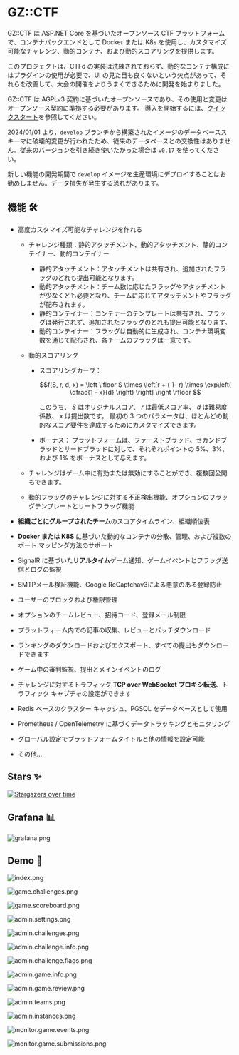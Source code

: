 
# GZ::CTF

GZ::CTF は ASP.NET Core を基づいたオープンソース CTF プラットフォームで、コンテナバックエンドとして Docker または K8s を使用し、カスタマイズ可能なチャレンジ、動的コンテナ、および動的スコアリングを提供します。

このプロジェクトは、CTFd の実装は洗練されておらず、動的なコンテナ構成にはプラグインの使用が必要で、UI の見た目も良くないという欠点があって、それらを改善して、大会の開催をよりうまくできるために開発を始まりました。

GZ::CTF は AGPLv3 契約に基づいたオープンソースであり、その使用と変更はオープンソース契約に準拠する必要があります。 導入を開始するには、[クイックスタート](/ja/quick-start)を参照してください。

<Callout type="warning">

2024/01/01 より，`develop` ブランチから構築されたイメージのデータベーススキーマに破壊的変更が行われたため、従来のデータベースとの交換性はありません。従来のバージョンを引き続き使いたかった場合は `v0.17` を使ってください。

新しい機能の開発期間で `develop` イメージを生産環境にデプロイすることはお勧めしません。データ損失が発生する恐れがあります。

</Callout>

## 機能 🛠️

- 高度カスタマイズ可能なチャレンジを作れる

  - チャレンジ種類：静的アタッチメント、動的アタッチメント、静的コンテイナー、動的コンテイナー
    - 静的アタッチメント：アタッチメントは共有され、追加されたフラッグのどれも提出可能となります。
    - 動的アタッチメント：チーム数に応じたフラッグやアタッチメントが少なくとも必要となり、チームに応じてアタッチメントやフラッグが配布されます。
    - 静的コンテイナー：コンテナーのテンプレートは共有され、フラッグは発行されず、追加されたフラッグのどれも提出可能となります。
    - 動的コンテイナー：フラッグは自動的に生成され、コンテナ環境変数を通じて配布され、各チームのフラッグは一意です。

  - 動的スコアリング

    - スコアリングカーヴ：

      $$f(S, r, d, x) = \left \lfloor S \times \left[r  + ( 1- r) \times \exp\left( \dfrac{1 - x}{d} \right) \right] \right \rfloor $$

      このうち、 $S$ はオリジナルスコア、 $r$ は最低スコア率、 $d$ は難易度係数、 $x$ は提出数です。 最初の 3 つのパラメータは、ほとんどの動的なスコア要件を達成するためにカスタマイズできます。

    - ボーナス：
      プラットフォームは、ファーストブラッド、セカンドブラッドとサードブラッドに対して、それぞれポイントの 5%、3%、および 1% をボーナスとして与えます。

  - チャレンジはゲーム中に有効または無効にすることができ、複数回公開もできます。
  - 動的フラッグのチャレンジに対する不正検出機能、オプションのフラッグテンプレートとリートフラッグ機能

- **組織ごとにグループされたチーム**のスコアタイムライン、組織順位表
- **Docker または K8S** に基づいた動的なコンテナの分散、管理、および複数のポート マッピング方法のサポート
- SignalR に基づいた**リアルタイム**ゲーム通知、ゲームイベントとフラッグ送信とログの監視
- SMTPメール検証機能、Google ReCaptchav3による悪意のある登録防止
- ユーザーのブロックおよび権限管理
- オプションのチームレビュー、招待コード、登録メール制限
- プラットフォーム内での記事の収集、レビューとバッチダウンロード
- ランキングのダウンロードおよびエクスポート、すべての提出もダウンロードできます
- ゲーム中の審判監視、提出とメインイベントのログ
- チャレンジに対するトラフィック **TCP over WebSocket プロキシ転送**、トラフィック キャプチャの設定ができます
- Redis ベースのクラスター キャッシュ、PGSQL をデータベースとして使用
- Prometheus / OpenTelemetry に基づくデータトラッキングとモニタリング
- グローバル設定でプラットフォームタイトルと他の情報を設定可能
- その他...

## Stars ✨

[![Stargazers over time](https://starchart.cc/GZTimeWalker/GZCTF.svg?variant=adaptive)](https://starchart.cc/GZTimeWalker/GZCTF)

## Grafana 📊

![grafana.png](/images/grafana.png)

## Demo 🗿

![index.png](/images/index.png)

![game.challenges.png](/images/game.challenges.png)

![game.scoreboard.png](/images/game.scoreboard.png)

![admin.settings.png](/images/admin.settings.png)

![admin.challenges.png](/images/admin.challenges.png)

![admin.challenge.info.png](/images/admin.challenge.info.png)

![admin.challenge.flags.png](/images/admin.challenge.flags.png)

![admin.game.info.png](/images/admin.game.info.png)

![admin.game.review.png](/images/admin.game.review.png)

![admin.teams.png](/images/admin.teams.png)

![admin.instances.png](/images/admin.instances.png)

![monitor.game.events.png](/images/monitor.game.events.png)

![monitor.game.submissions.png](/images/monitor.game.submissions.png)
